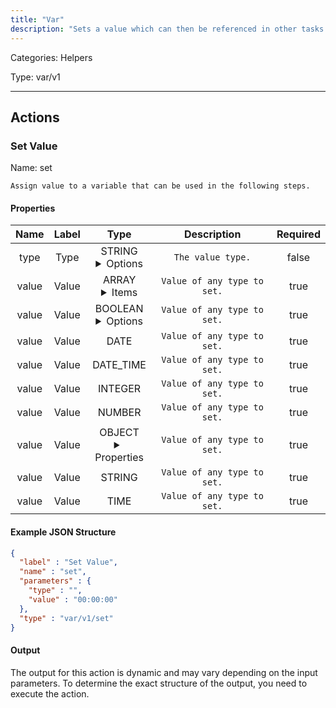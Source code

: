 ```yaml
---
title: "Var"
description: "Sets a value which can then be referenced in other tasks."
---
```



Categories: Helpers


Type: var/v1

<hr />



## Actions


### Set Value
Name: set

`Assign value to a variable that can be used in the following steps.`

#### Properties

|      Name       |      Label     |     Type     |     Description     | Required |
|:---------------:|:--------------:|:------------:|:-------------------:|:--------:|
| type | Type | STRING <details> <summary> Options </summary> ARRAY, BOOLEAN, DATE, DATE_TIME, INTEGER, NUMBER, OBJECT, STRING, TIME </details> | `The value type.` | false |
| value | Value | ARRAY <details> <summary> Items </summary> [] </details> | `Value of any type to set.` | true |
| value | Value | BOOLEAN <details> <summary> Options </summary> true, false </details> | `Value of any type to set.` | true |
| value | Value | DATE | `Value of any type to set.` | true |
| value | Value | DATE_TIME | `Value of any type to set.` | true |
| value | Value | INTEGER | `Value of any type to set.` | true |
| value | Value | NUMBER | `Value of any type to set.` | true |
| value | Value | OBJECT <details> <summary> Properties </summary> &#123;&#125; </details> | `Value of any type to set.` | true |
| value | Value | STRING | `Value of any type to set.` | true |
| value | Value | TIME | `Value of any type to set.` | true |

#### Example JSON Structure
```json
{
  "label" : "Set Value",
  "name" : "set",
  "parameters" : {
    "type" : "",
    "value" : "00:00:00"
  },
  "type" : "var/v1/set"
}
```

#### Output

The output for this action is dynamic and may vary depending on the input parameters. To determine the exact structure of the output, you need to execute the action.






